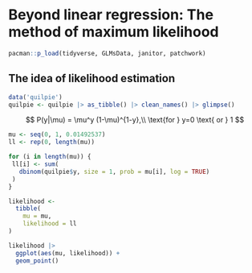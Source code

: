 # Beyond linear regression: The method of maximum likelihood

```r
pacman::p_load(tidyverse, GLMsData, janitor, patchwork)
```

## The idea of likelihood estimation

```r
data('quilpie')
quilpie <- quilpie |> as_tibble() |> clean_names() |> glimpse()
```

$$
P(y|\mu) = \mu^y (1-\mu)^{1-y},\\
\text{for } y=0 \text{ or } 1
$$

```r
mu <- seq(0, 1, 0.01492537)
ll <- rep(0, length(mu))

for (i in length(mu)) {
 ll[i] <- sum(
   dbinom(quilpie$y, size = 1, prob = mu[i], log = TRUE)
 ) 
}

likelihood <- 
  tibble(
    mu = mu,
    likelihood = ll
)
```

```r
likelihood |> 
  ggplot(aes(mu, likelihood)) +
  geom_point()
```
